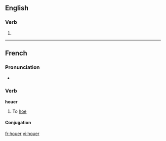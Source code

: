 ==English==

===Verb===
{{infl|en|verb}}

# {{obsolete spelling of|hover}}

----

==French==

===Pronunciation===
* {{IPA|/ue/|lang=fr}}

===Verb===
'''houer'''

# To [[hoe]]

====Conjugation====
{{fr-conj-er|hou|avoir}}

[[fr:houer]]
[[vi:houer]]